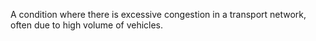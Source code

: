 
A condition where there is excessive congestion in a transport network, often due to high volume of vehicles.